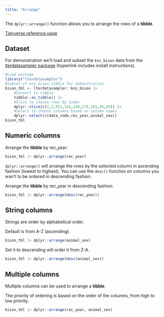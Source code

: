 ```yaml
---
title: "Arrange"
---
```


The `dplyr::arrange()` function allows you to arrange the rows of a __tibble__.

[Tidyverse reference page](https://dplyr.tidyverse.org//reference/arrange.html)

## Dataset

For demonstration we'll load and subset the `knz_bison` data from the [lterdatasampler package](/datasets/lterdatasampler.qmd) (hyperlink includes install instructions).

```r
#Load package
library("lterdatasampler")
#Subset of knz_bison tibble for demonstration
bison_tbl <- lterdatasampler::knz_bison |>
    #Convert to tibble
    tibble::as_tibble() |>
    #Slice to choose rows by index
    dplyr::slice(c(1,2,911,145,146,179,181,34,35)) |>
    #Select to choose columns based on column names
    dplyr::select(c(data_code,rec_year,animal_sex))
bison_tbl
```

## Numeric columns

Arrange the __tibble__ by rec_year:

```r
bison_tbl |> dplyr::arrange(rec_year)
```

`dplyr::arrange()` will arrange the rows by the selected column in ascending fashion (lowest to highest). You can use the `desc()` function on columns you wan't to be ordered in descending fashion.

Arrange the __tibble__ by rec_year in descending fashion:

```r
bison_tbl |> dplyr::arrange(desc(rec_year))
```

## String columns

Strings are order by alphabetical order.

Default is from A-Z (ascending).

```r
bison_tbl |> dplyr::arrange(animal_sex)
```

Set it to descending will order it from Z-A.

```r
bison_tbl |> dplyr::arrange(desc(animal_sex))
```

## Multiple columns

Multiple columns can be used to arrange a __tibble__.

The priority of ordering is based on the order of the columns, from high to low priority.

```r
bison_tbl |> dplyr::arrange(rec_year, animal_sex)
```